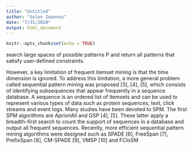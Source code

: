 ```yaml
---
title: "Untitled"
author: "Solon Ioannou"
date: "7/31/2020"
output: html_document
---
```


```r
knitr::opts_chunk$set(echo = TRUE)
```

search large spaces of possible patterns P and return
all patterns that satisfy user-defined constraints. 

However, a key limitation of frequent itemset mining is that the time dimension is ignored. To address this limitation, a more general problem called sequential pattern mining was proposed [3], [4], [5], which consists of identifying subsequences that appear frequently in a sequence database. A sequence is an ordered list of itemsets and can be used to represent various types of data such as protein sequences, text, click streams and event logs. Many studies have been devoted to SPM. The first SPM algorithms are AprioriAll and GSP [4], [5]. These latter apply a breadth-first search to count the support of sequences in a database and output all frequent sequences. Recently, more efficient sequential pattern mining algorithms were designed such as SPADE [6], FreeSpan [7], PrefixSpan [8], CM-SPADE [9], VMSP [10] and FCloSM
